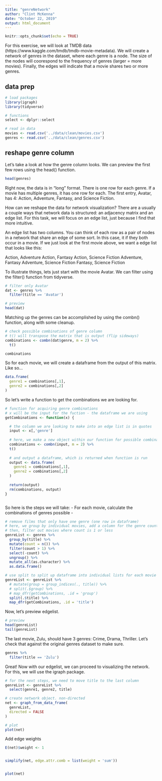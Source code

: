 ```yaml
---
title: "genreNetwork"
author: "Clint McKenna"
date: "October 22, 2019"
output: html_document
---
```


```r
knitr::opts_chunk$set(echo = TRUE)
```

For this exercise, we will look at TMDB data (https://www.kaggle.com/tmdb/tmdb-movie-metadata). We will create a network of genres in the dataset, where each genre is a node. The size of the nodes will coorespond to the frequency of genres (larger = more movies). Finally, the edges will indicate that a movie shares two or more genres.


## data prep
```r

# load packages
library(igraph)
library(tidyverse)

# functions
select <- dplyr::select

# read in data
movies <- read.csv('../data/clean/movies.csv')
genres <- read.csv('../data/clean/genres.csv')

```


## reshape genre column
Let's take a look at how the genre column looks. We can preview the first few rows using the head() function.
```r
head(genres)
```

Right now, the data is in "long" format. There is one row for each genre. If a movie has multiple genres, it has one row for each. The first entry, Avatar, has 4: Action, Adventure, Fantasy, and Science Fiction.

How can we reshape the data for network visualization? There are a usually a couple ways that network data is structured: an adjacency matrix and an edge list. For this task, we will focus on an edge list, just because I find that more intuitive.

An edge list has two columns. You can think of each row as a pair of nodes in a network that share an edge of some sort. In this case, it if they both occur in a movie. If we just look at the first movie above, we want a edge list that looks like this:

Action, Adventure
Action, Fantasy
Action, Science Fiction
Adventure, Fantasy
Adventure, Science Fiction
Fantasy, Science Fiction

To illustrate things, lets just start with the movie Avatar. We can filter using the filter() function from tidyverse.
```r
# filter only Avatar
dat <- genres %>%
  filter(title == 'Avatar')

# preview
head(dat)

```

Matching up the genres can be accomplished by using the combn() function, along with some cleanup.
```r
# check possible combinations of genre column
# t() will transpose the matrix that is output (flip sideways)
combinations <- combn(dat$genre, m = 2) %>% 
  t()

combinations

```

So for each movie, we will create a dataframe from the output of this matrix. Like so...
```r
data.frame(
  genre1 = combinations[,1],
  genre2 = combinations[,2]
)

```


So let's write a function to get the combinations we are looking for.
```r
# function for acquiring genre combinations
# x will be the input for the fuction - the dataframe we are using
getCombinations <- function(x) {

  # the column we are looking to make into an edge list is in quotes
  input <- x[,'genre']
  
  # here, we make a new object within our function for possible combinations
  combinations <- combn(input, m = 2) %>% 
  t()
  
  # and output a dataframe, which is returned when function is run
  output <- data.frame(
    genre1 = combinations[,1],
    genre2 = combinations[,2]
  )
  
  return(output)
  rm(combinations, output)
}



```





So here is the steps we will take:
- For each movie, calculate the combinations of genres possible
- 


```r
# remove films that only have one genre (one row in dataframe)
# here, we group by individual movies, add a column for the genre count
# then, filter out movies where count is 1 or less
genreList <- genres %>%
  group_by(title) %>%
  mutate(count = n()) %>%
  filter(count > 1) %>%
  select(-count) %>% 
  ungroup() %>%
  mutate_all(as.character) %>%
  as.data.frame()

# use split to split up dataframe into individual lists for each movie
genreList <- genreList %>%
  # mutate(group = group_indices(., title)) %>%
  # split(.$group) %>%
  # map_dfr(getCombinations, .id = 'group')
  split(.$title) %>%
  map_dfr(getCombinations, .id = 'title')


```


Now, let's preview edgelist.
```r
# preview
head(genreList)
tail(genreList)

```


The last movie, Zulu, should have 3 genres: Crime, Drama, Thriller. Let's check that against the original genres dataset to make sure.
```r
genres %>%
  filter(title == 'Zulu')

```

Great! Now with our edgelist, we can proceed to visualizing the network. For this, we will use the igraph package.
```r
# for the next steps, we need to move title to the last column
genreList <- genreList %>%
  select(genre1, genre2, title)

# create network object. non-directed
net <- graph_from_data_frame(
  genreList,
  directed = FALSE
)

# plot
plot(net)

```


Add edge weights
```r
E(net)$weight <- 1


simplify(net, edge.attr.comb = list(weight = 'sum'))


plot(net)

```

